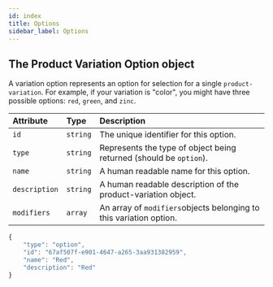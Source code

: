 ```yaml
---
id: index
title: Options
sidebar_label: Options
---
```


## The Product Variation Option object

A variation option represents an option for selection for a single `product-variation`. For example, if your variation is "color", you might have three possible options: `red`, `green`, and `zinc`.

<!--DOCUSAURUS_CODE_TABS-->

<!--Attributes-->
| Attribute | Type | Description |
| :--- | :--- | :--- |
| `id` | `string` | The unique identifier for this option. |
| `type` | `string` | Represents the type of object being returned (should be `option`). |
| `name` | `string` | A human readable name for this option. |
| `description` | `string` | A human readable description of the product-variation object. |
| `modifiers` | `array` | An array of `modifiers`objects belonging to this variation option. |

<!--Sample Object-->

```javascript
{
    "type": "option",
    "id": "67af507f-e901-4647-a265-3aa931382959",
    "name": "Red",
    "description": "Red"
}
```

<!--END_DOCUSAURUS_CODE_TABS-->
